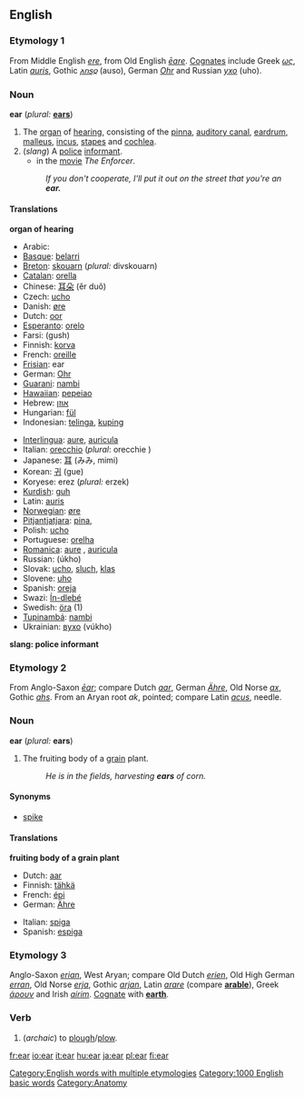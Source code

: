 ==English==

===Etymology 1===
From Middle English ''[[ere]]'', from Old English ''[[eare|ēare]]''. [[Cognate]]s include Greek ''[[ως]]'', Latin ''[[auris]]'', Gothic ''[[𐌰𐌿𐍃𐍉]]'' (auso), German ''[[Ohr]]'' and Russian ''[[ухо]]'' (uho).

===Noun===
{{wikipedia}}
'''ear'''  (''plural:'' '''[[ears]]''')

# The [[organ]] of [[hearing]], consisting of the [[pinna]], [[auditory canal]], [[eardrum]], [[malleus]], [[incus]], [[stapes]] and [[cochlea]].
# (''slang'') A [[police]] [[informant]]. 
#*in the [[movie]] ''The Enforcer''.
#:''If you don't cooperate, I'll put it out on the street that you're an '''ear.''''' 

====Translations====

'''organ of hearing'''
{{top}}
*Arabic: {{ARchar|[[أذن]]}}
*[[Basque]]: [[belarri]]
*[[Breton]]: [[skouarn]] {{f}} (''plural:'' divskouarn)
*[[Catalan]]: [[orella]] {{f}}
*Chinese: [[耳朵]] (ěr duǒ)
*Czech: [[ucho]]
*Danish: [[øre]]
*Dutch: [[oor]] {{n}}
*[[Esperanto]]: [[orelo]]
*Farsi: {{FAchar|[[گوش]]}} (gush)
*Finnish: [[korva]]
*French: [[oreille]] {{f}}
*[[Frisian]]: ear
*German: [[Ohr]] {{n}}
*[[Guarani]]: [[nambi]]
*[[Hawaiian]]: [[pepeiao]]
*Hebrew: [[אוזן]] {{f}}
*Hungarian: [[fül]]
*Indonesian: [[telinga]], [[kuping]]
{{mid}}
*[[Interlingua]]: [[aure]], [[auricula]]
*Italian: [[orecchio]] {{m}} (''plural'': orecchie {{f}})
*Japanese: [[耳]] (みみ, mimi)
*Korean: [[귀]] (gue)
*Koryese: erez (''plural:'' erzek)
*[[Kurdish]]: [[guh]]
*Latin: [[auris]] {{f}}
*[[Norwegian]]: [[øre]]
*[[Pitjantjatjara]]: [[pina]], {{Unicode|[[anpiṟi]]}}
*Polish: [[ucho]] {{n}}
*Portuguese: [[orelha]] {{f}}
*[[Romanica]]: [[aure]] {{f}}, [[auricula]] {{f}}
*Russian: {{RUchar|[[ухо]]}} (úkho) {{n}}
*Slovak: [[ucho]], [[sluch]], [[klas]]
*Slovene: [[uho]] {{n}}
*Spanish: [[oreja]] {{f}}
*Swazi: [[Ín-dlebé]] {{n}}
*Swedish: [[öra]] {{n}} (1)
*[[Tupinambá]]: [[nambi]]
*Ukrainian: [[вухо]] (vúkho) {{n}}
{{bottom}}

'''slang: police informant'''
<!--Note: add SLANG terms to this table, where these exist-->
{{top}}
{{mid}}
{{bottom}}

===Etymology 2===
From Anglo-Saxon ''[[ēar]]''; compare Dutch ''[[aar]]'', German ''[[Ähre]]'', Old Norse ''[[ax#Old Norse|ax]]'', Gothic ''[[ahs]]''.  From an Aryan root ''ak'', pointed; compare Latin ''[[acus]]'', needle.

===Noun===
'''ear''' (''plural:'' '''ears''')

# The fruiting body of a [[grain]] plant.
#:''He is in the fields, harvesting '''ears''' of corn.''

====Synonyms====
*[[spike]]

====Translations====

'''fruiting body of a grain plant'''
{{top}}
*Dutch: [[aar]] {{m}}
*Finnish: [[tähkä]]
*French: [[épi]] {{m}}
*German: [[Ähre]] {{f}}
{{mid}}
*Italian: [[spiga]] {{f}}
*Spanish: [[espiga]] {{f}}
{{bottom}}

===Etymology 3===
Anglo-Saxon ''[[erian]]'', West Aryan; compare Old Dutch ''[[erien]]'', Old High German ''[[erran]]'', Old Norse ''[[erja]]'', Gothic ''[[arjan]]'', Latin ''[[arare]]'' (compare '''[[arable]]'''), Greek ''[[άρουν]]'' and Irish ''[[airim]]''. [[Cognate]] with '''[[earth]]'''.

===Verb===
{{en-infl-reg-consonant|ear||}}
{{en-infl-reg-sibilant|ear||}}
{{en-infl-reg-other-e|ear||}}

#(''archaic'') to [[plough]]/[[plow]].

[[Category:English words with multiple etymologies]]
[[Category:1000 English basic words]]
[[Category:Anatomy]]

[[fr:ear]]
[[io:ear]]
[[it:ear]]
[[hu:ear]]
[[ja:ear]]
[[pl:ear]]
[[fi:ear]]